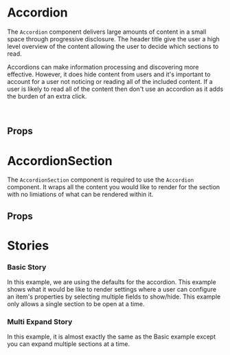 
<Meta title="Components/Accordion" of={Accordion} />

# Accordion

<Canvas>
  <Story id="components-accordion--basic" />
</Canvas>

The `Accordion` component delivers large amounts of content in a small space through progressive disclosure. 
The header title give the user a high level overview of the content allowing the user to decide which sections to read.

Accordions can make information processing and discovering more effective. However, it does hide content from users and 
it's important to account for a user not noticing or reading all of the included content. If a user is likely to read 
all of the content then don't use an accordion as it adds the burden of an extra click.

<br />

## Props

<ArgsTable of={Accordion} />

# AccordionSection

The `AccordionSection` component is required to use the `Accordion` component. It wraps all the content you would like to render for
the section with no limiations of what can be rendered within it.

## Props

<ArgsTable of={AccordionSection} />

# Stories

### Basic Story

In this example, we are using the defaults for the accordion. This example shows what it would be like to render settings where 
a user can configure an item's properties by selecting multiple fields to show/hide. This example only allows a single section to
be open at a time.

<Canvas>
  <Story id="components-accordion--basic" />
</Canvas>

### Multi Expand Story

In this example, it is almost exactly the same as the Basic example except you can expand multiple sections at a time.

<Canvas>
  <Story id="components-accordion--multi" />
</Canvas>
